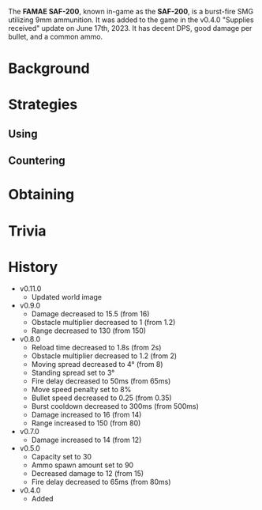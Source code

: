 The **FAMAE SAF-200**, known in-game as the **SAF-200**, is a burst-fire SMG utilizing 9mm ammunition. It was added to the game in the v0.4.0 "Supplies received" update on June 17th, 2023. It has decent DPS, good damage per bullet, and a common ammo.

# Background

# Strategies
## Using

## Countering

# Obtaining

# Trivia

# History
- v0.11.0
  - Updated world image
- v0.9.0
  - Damage decreased to 15.5 (from 16)
  - Obstacle multiplier decreased to 1 (from 1.2)
  - Range decreased to 130 (from 150)
- v0.8.0
  - Reload time decreased to 1.8s (from 2s)
  - Obstacle multiplier decreased to 1.2 (from 2)
  - Moving spread decreased to 4° (from 8)
  - Standing spread set to 3°
  - Fire delay decreased to 50ms (from 65ms)
  - Move speed penalty set to 8%
  - Bullet speed decreased to 0.25 (from 0.35)
  - Burst cooldown decreased to 300ms (from 500ms)
  - Damage increased to 16 (from 14)
  - Range increased to 150 (from 80)
- v0.7.0
  - Damage increased to 14 (from 12)
- v0.5.0
  - Capacity set to 30
  - Ammo spawn amount set to 90
  - Decreased damage to 12 (from 15)
  - Fire delay decreased to 65ms (from 80ms)
- v0.4.0
  - Added
